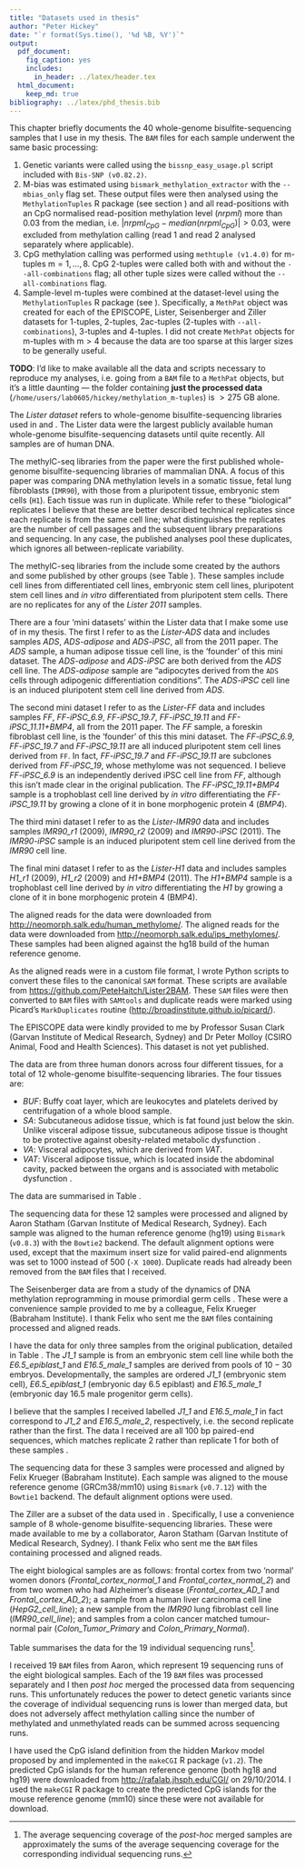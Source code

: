 ```yaml
---
title: "Datasets used in thesis"
author: "Peter Hickey"
date: "`r format(Sys.time(), '%d %B, %Y')`"
output:
  pdf_document:
    fig_caption: yes
    includes:
      in_header: ../latex/header.tex
  html_document:
    keep_md: true
bibliography: ../latex/phd_thesis.bib
---
```


\chapter{Datasets used in thesis}\label{chap:datasets}

\section{Chapter overview}

This chapter briefly documents the 40 whole-genome bisulfite-sequencing samples that I use in my thesis. The `BAM` files for each sample underwent the same basic processing:

1. Genetic variants were called using the `bissnp_easy_usage.pl` script included with `Bis-SNP (v0.82.2)`.
2. M-bias was estimated using `bismark_methylation_extractor` with the `--mbias_only` flag set. These output files were then analysed using the  `MethylationTuples` R package (see section \ref{sec:MethylationTuples}) and all read-positions with an CpG normalised read-position methylation level ($nrpml$) more than $0.03$ from the median, i.e. $|nrpml_{CpG} - median(nrpml_{CpG})| > 0.03$, were excluded from methylation calling (read 1 and read 2 analysed separately where applicable).
3. CpG methylation calling was performed using `methtuple (v1.4.0)` for m-tuples $\text{m} = 1, \ldots, 8$. CpG 2-tuples were called both with and without the `--all-combinations` flag; all other tuple sizes were called without the `--all-combinations` flag.
4. Sample-level m-tuples were combined at the dataset-level using the `MethylationTuples` R package (see \ref{sec:MethylationTuples}). Specifically, a `MethPat` object was created for each of the EPISCOPE, Lister, Seisenberger and Ziller datasets for 1-tuples, 2-tuples, 2ac-tuples (2-tuples with `--all-combinations`), 3-tuples and 4-tuples. I did not create `MethPat` objects for m-tuples with $\text{m} > 4$ because the data are too sparse at this larger sizes to be generally useful.

__TODO__: I'd like to make available all the data and scripts necessary to reproduce my analyses, i.e. going from a `BAM` file to a `MethPat` objects, but it's a little daunting --- the folder containing __just the processed data__ (`/home/users/lab0605/hickey/methylation_m-tuples`) is $> 275$ GB alone.

\section{Lister dataset}\label{sec:Lister_dataset}

The _Lister dataset_ refers to whole-genome bisulfite-sequencing libraries used in \cite{Lister:2009hy} and \cite{Lister:2011kg}. The Lister data were the largest publicly available human whole-genome bisulfite-sequencing datasets until quite recently. All samples are of human DNA.

\subsection{Sample descriptions}

The methylC-seq libraries from the \cite{Lister:2009hy} paper were the first published whole-genome bisulfite-sequencing libraries of mammalian DNA. A focus of this paper was comparing DNA methylation levels in a somatic tissue, fetal lung fibroblasts (`IMR90`), with those from a pluripotent tissue, embryonic stem cells (`H1`). Each tissue was run in duplicate. While \cite{Lister:2009hy} refer to these "biological" replicates I believe that these are better described technical replicates since each replicate is from the same cell line; what distinguishes the replicates are the number of cell passages and the subsequent library preparations and sequencing. In any case, the published analyses pool these duplicates, which ignores all between-replicate variability.

The methylC-seq libraries from the \cite{Lister:2011kg} include some created by the authors and some published by other groups (see Table \ref{tab:Lister_dataset}). These samples include cell lines from differentiated cell lines, embryonic stem cell lines, pluripotent stem cell lines and _in vitro_ differentiated from pluripotent stem cells. There are no replicates for any of the _Lister 2011_ samples.

\begin{table}[!htb]
\centering
\caption[Description of \emph{Lister} dataset]{Samples in \emph{Lister} dataset. The reported read lengths are prior to any trimming of the reads. Abbreviations: \emph{iPSC} = induced pluripotent stem cell; \emph{ESC} = embryonic stem cell; \emph{IVD} = \emph{in vitro} differentiated from pluripotent cell line \emph{PE} = single-end sequencing; \emph{PE} = paired-end sequencing.}
\label{tab:Lister_dataset}
\begin{tabulary}{\textwidth}{LLLLLL}
\toprule
Sample              & Tissue type             & Sequencing & Read length & Ave. coverage & First published             \\ \midrule
ADS                 & Adipose                 & PE         & $75$ bp     & $23\times$    & \citet{Lister:2011kg}       \\
ADS-adipose         & Adipocytes from ADS     & PE         & $75$ bp     & $24\times$    & \citet{Lister:2011kg}       \\
ADS-iPSC            & iPSC from ADS           & PE         & $75$ bp     & $26\times$    & \citet{Lister:2011kg}       \\
FF                  & Foreskin fibroblasts    & SE         & $85$ bp     & $16\times$    & \citet{Lister:2011kg}       \\
FF-iPSC\_6.9        & iPSC from FF            & SE         & $85$ bp     & $10\times$    & \citet{Lister:2011kg}       \\
FF-iPSC\_19.7       & iPSC from FF            & SE         & $85$ bp     & $9\times$     & \citet{Lister:2011kg}       \\
FF-iPSC\_19.11      & iPSC from FF            & SE         & $85$ bp     & $8\times$     & \citet{Lister:2011kg}       \\
FF-iPSC\_19.11+BMP4 & IVD from FF-iPSC\_19.11 & SE         & $85$ bp     & $17\times$    & \citet{Lister:2011kg}       \\
IMR90\_r1           & Lung fibroblasts        & SE         & $87$ bp     & $14\times$    & \citet{Lister:2009hy}       \\
IMR90\_r2           & Lung fibroblasts        & SE         & $87$ bp     & $15\times$    & \citet{Lister:2009hy}       \\
IMR90-iPSC          & iPSC from IMR90         & SE         & $85$ bp     & $9\times$     & \citet{Lister:2011kg}       \\
H1\_r1              & ESC                     & SE         & $85$ bp     & $15\times$    & \citet{Lister:2009hy}       \\
H1\_r2              & ESC                     & SE         & $85$ bp     & $14\times$    & \citet{Lister:2009hy}       \\
H1+BMP4             & IVD from H1             & SE         & $85$ bp     & $33\times$    & \citet{Lister:2011kg}       \\
H9                  & ESC                     & SE         & $85$ bp     & $9\times$     & \citet{Lister:2011kg}       \\
H9\_Laurent         & ESC                     & PE         & $75$ bp     & $8\times$     & \citet{Laurent:2010iw}      \\
HSF1                & ESC                     & SE         & $47$        & $5\times$     & \citet{Chodavarapu:2010iqa} \\ \bottomrule
\end{tabulary}
\end{table}

There are a four 'mini datasets' within the Lister data that I make some use of in my thesis. The first I refer to as the _Lister-ADS_ data and includes samples _ADS_, _ADS-adipose_ and _ADS-iPSC_, all from the 2011 paper. The _ADS_ sample, a human adipose tissue cell line, is the 'founder' of this mini dataset. The _ADS-adipose_ and _ADS-iPSC_ are both derived from the _ADS_ cell line. The _ADS-adipose_ sample are "adipocytes derived from the `ADS` cells through adipogenic differentiation conditions". The _ADS-iPSC_ cell line is an induced pluripotent stem cell line derived from _ADS_.

The second mini dataset I refer to as the _Lister-FF_ data and includes samples _FF_, _FF-iPSC\_6.9_, _FF-iPSC\_19.7_, _FF-iPSC\_19.11_ and _FF-iPSC\_11.11+BMP4_, all from the 2011 paper. The _FF_ sample, a foreskin fibroblast cell line, is the 'founder' of this this mini dataset. The _FF-iPSC\_6.9_, _FF-iPSC\_19.7_ and _FF-iPSC\_19.11_ are all induced pluripotent stem cell lines derived from `FF`. In fact, _FF-iPSC\_19.7_ and _FF-iPSC\_19.11_ are subclones derived from _FF-iPSC\_19_, whose methylome was not sequenced. I believe _FF-iPSC\_6.9_ is an independently derived iPSC cell line from _FF_, although this isn't made clear in the original publication. The _FF-iPSC\_19.11+BMP4_ sample is a trophoblast cell line derived by _in vitro_ differentiating the _FF-iPSC\_19.11_ by growing a clone of it in bone morphogenic protein 4 (_BMP4_).

The third mini dataset I refer to as the _Lister-IMR90_ data and includes samples _IMR90\_r1_ (2009), _IMR90\_r2_ (2009) and _IMR90-iPSC_ (2011). The _IMR90-iPSC_ sample is an induced pluripotent stem cell line derived from the _IMR90_ cell line.

The final mini dataset I refer to as the _Lister-H1_ data and includes samples _H1\_r1_ (2009), _H1\_r2_ (2009) and _H1+BMP4_ (2011). The _H1+BMP4_ sample is a trophoblast cell line derived by _in vitro_ differentiating the _H1_ by growing a clone of it in bone morphogenic protein 4 (BMP4).

\subsection{Creation of \texttt{BAM} files}

The aligned reads for the \cite{Lister:2009hy} data were downloaded from [http://neomorph.salk.edu/human_methylome/](http://neomorph.salk.edu/human_methylome/). The aligned reads for the \cite{Lister:2011kg} data were downloaded from [http://neomorph.salk.edu/ips_methylomes/](http://neomorph.salk.edu/ips_methylomes/). These samples had been aligned against the hg18 build of the human reference genome.

As the aligned reads were in a custom file format, I wrote Python scripts to convert these files to the canonical `SAM` format. These scripts are available from [https://github.com/PeteHaitch/Lister2BAM](https://github.com/PeteHaitch/Lister2BAM). These `SAM` files were then converted to `BAM` files with `SAMtools` \citep{Li:2009ka} and duplicate reads were marked using Picard's `MarkDuplicates` routine ([http://broadinstitute.github.io/picard/](http://broadinstitute.github.io/picard/)).

\section{EPISCOPE dataset}\label{sec:EPISCOPE_dataset}

The EPISCOPE data were kindly provided to me by Professor Susan Clark (Garvan Institute of Medical Research, Sydney) and Dr Peter Molloy (CSIRO Animal, Food and Health Sciences). This dataset is not yet published.

\subsection{Sample descriptions}

The data are from three human donors across four different tissues, for a total of 12 whole-genome bisulfite-sequencing libraries. The four tissues are:

- _BUF_: Buffy coat layer, which are leukocytes and platelets derived by centrifugation of a whole blood sample.
- _SA_: Subcutaneous adidose tissue, which is fat found just below the skin. Unlike visceral adipose tissue, subcutaneous adipose tissue is thought to be protective against obesity-related metabolic dysfunction \citep{Chau:2014do}.
- _VA_: Visceral adipocytes, which are derived from _VAT_.
- _VAT_: Visceral adipose tissue, which is located inside the abdominal cavity, packed between the organs and is associated with metabolic dysfunction \citep{Chau:2014do}.

The data are summarised in Table \ref{tab:EPISCOPE_dataset}.

\begin{table}[!htb]
\centering
\caption[Description of \emph{EPISCOPE} dataset]{Samples in \emph{EPISCOPE} dataset. The reported read lengths are prior to any trimming of the reads.}
\label{tab:EPISCOPE_dataset}
\begin{tabulary}{\textwidth}{LLLL}
\toprule
Sample & Sequencing & Read length & Ave. coverage \\ \midrule
E13BUF & PE         & $101$ bp    & $8\times$     \\
E13SA  & PE         & $101$ bp    & $28\times$    \\
E13VA  & PE         & $150$ bp    & $27\times$    \\
E13VAT & PE         & $101$ bp    & $25\times$    \\
E18BUF & PE         & $101$ bp    & $21\times$    \\
E18SA  & PE         & $101$ bp    & $25\times$    \\
E18VA  & PE         & $150$ bp    & $36\times$    \\
E18VAT & PE         & $101$ bp    & $26\times$    \\
E23BUF & PE         & $101$ bp    & $12\times$    \\
E23SA  & PE         & $101$ bp    & $29\times$    \\
E23VA  & PE         & $101$ bp    & $32\times$    \\
E23VAT & PE         & $101$ bp    & $31\times$    \\ \bottomrule
\end{tabulary}
\end{table}

\subsection{Creation of \texttt{BAM} files}

The sequencing data for these 12 samples were processed and aligned by Aaron Statham (Garvan Institute of Medical Research, Sydney). Each sample was aligned to the human reference genome (hg19) using `Bismark` (`v0.8.3`) with the `Bowtie2` backend. The default alignment options were used, except that the maximum insert size for valid paired-end alignments was set to 1000 instead of 500 (`-X 1000`). Duplicate reads had already been removed from the `BAM` files that I received.

\section{Seisenberger dataset}\label{sec:Seisenberger_dataset}

The Seisenberger data are from a study of the dynamics of DNA methylation reprogramming in mouse primordial germ cells \citep{Seisenberger:2012ko}. These were a convenience sample provided to me by a colleague, Felix Krueger (Babraham Institute). I thank Felix who sent me the `BAM` files containing processed and aligned reads.

\subsection{Sample descriptions}

I have the data for only three samples from the original publication, detailed in Table \ref{tab:Seisenberger_dataset}. The _J1\_1_ sample is from an embryonic stem cell line while both the _E6.5\_epiblast\_1_ and _E16.5\_male\_1_ samples are derived from pools of $10-30$ embryos. Developmentally, the samples are ordered _J1\_1_ (embryonic stem cell), _E6.5\_epiblast\_1_ (embryonic day 6.5 epiblast) and _E16.5\_male\_1_ (embryonic day 16.5 male progenitor germ cells).

I believe that the samples I received labelled _J1\_1_ and _E16.5\_male\_1_  in fact correspond to _J1\_2_ and _E16.5\_male\_2_, respectively, i.e. the second  replicate rather than the first. The data I received are all $100$ bp paired-end sequences, which matches replicate 2 rather than replicate 1 for both of these samples \citet[Supplementary Table 1]{Seisenberger:2012ko}.

\begin{table}[!htb]
\centering
\caption[Description of \emph{Seisenberger} dataset]{Samples in \emph{Seisenberger} dataset. The reported read lengths are prior to any trimming of the reads. All samples were first published in \citet{Seisenberger:2012ko}.}
\label{tab:Seisenberger_dataset}
\begin{tabulary}{\textwidth}{LLLLL}
\toprule
Sample            & Tissue                     & Sequencing & Read length & Ave. coverage             \\ \midrule
J1\_1             & ESC                        & PE         & $100$ bp    & $12\times$     \\
E6.5\_epiblast\_1 & Epiblast                   & PE         & $100$ bp    & $13\times$     \\
E16.5\_male\_1    & Male progenitor germ cells & PE         & $100$ bp    & $12\times$     \\ \bottomrule
\end{tabulary}
\end{table}

\subsection{Creation of \texttt{BAM} files}

The sequencing data for these 3 samples were processed and aligned by Felix Krueger (Babraham Institute). Each sample was aligned to the mouse reference genome (GRCm38/mm10) using `Bismark` (`v0.7.12`) with the `Bowtie1` backend. The default alignment options were used.

\section{Ziller dataset}\label{sec:Ziller_dataset}

The Ziller are a subset of the data used in \cite{Ziller:2013fs}. Specifically, I use a convenience sample of 8 whole-genome bisulfite-sequencing libraries. These were made available to me by a collaborator, Aaron Statham (Garvan Institute of Medical Research, Sydney). I thank Felix who sent me the `BAM` files containing processed and aligned reads.

\subsection{Sample descriptions}

The eight biological samples are as follows: frontal cortex from two 'normal' women donors (_Frontal\_cortex\_normal\_1_ and _Frontal\_cortex\_normal\_2_) and from two women who had Alzheimer's disease (_Frontal\_cortex\_AD\_1_ and _Frontal\_cortex\_AD\_2_); a sample from a human liver carcinoma cell line (_HepG2\_cell\_line_); a new sample from the _IMR90_ lung fibroblast cell line (_IMR90\_cell\_line_); and samples from a colon cancer matched tumour-normal pair (_Colon\_Tumor\_Primary_ and _Colon\_Primary\_Normal_).

Table \ref{tab:Ziller_dataset_sequencing_runs} summarises the data for the 19 individual sequencing runs[^Ziller_merged_ave_cov].

[^Ziller_merged_ave_cov]: The average sequencing coverage of the _post-hoc_ merged samples are approximately the sums of the average sequencing coverage for the corresponding individual sequencing runs.

\begin{table}[!htb]
\centering
\caption[Description of \emph{Ziller} dataset]{Sequencing runs in \emph{Ziller} dataset. The reported read lengths are prior to any trimming of the reads. All samples were first published in \citet{Ziller:2013fs}.}
\label{tab:Ziller_dataset_sequencing_runs}
\begin{tabulary}{\textwidth}{LLLLL}
\toprule
Sample    & Tissue                     & Sequencing & Read length & Ave. coverage        \\ \midrule
SRR949193 & Frontal\_cortex\_normal\_1 & PE         & 101 bp         & $10\times$ \\
SRR949194 & Frontal\_cortex\_normal\_1 & PE         & 101 bp         & $10\times$    \\
SRR949195 & Frontal\_cortex\_normal\_1 & PE         & 101 bp         & $10\times$    \\
SRR949196 & Frontal\_cortex\_normal\_2 & PE         & 101 bp         & $9\times$     \\
SRR949197 & Frontal\_cortex\_normal\_2 & PE         & 101 bp         & $9\times$     \\
SRR949198 & Frontal\_cortex\_normal\_2 & PE         & 101 bp         & $9\times$     \\
SRR949199 & Frontal\_cortex\_AD\_1     & PE         & 101 bp         & $9\times$     \\
SRR949201 & Frontal\_cortex\_AD\_1     & PE         & 101 bp         & $9\times$     \\
SRR949202 & Frontal\_cortex\_AD\_2     & PE         & 101 bp         & $10\times$    \\
SRR949203 & Frontal\_cortex\_AD\_2     & PE         & 101 bp         & $10\times$    \\
SRR949206 & HepG2\_cell\_line          & PE         & 101 bp         & $2\times$     \\
SRR949207 & HepG2\_cell\_line          & PE         & 101 bp         & $1\times$     \\
SRR949208 & IMR90\_cell\_line          & PE         & 101 bp         & $1\times$     \\
SRR949209 & IMR90\_cell\_line          & PE         & 101 bp         & $3\times$     \\
SRR949210 & Colon\_Tumor\_Primary      & PE         & 101 bp         & $8\times$     \\
SRR949211 & Colon\_Tumor\_Primary      & PE         & 101 bp         & $8\times$     \\
SRR949212 & Colon\_Tumor\_Primary      & PE         & 101 bp         & $9\times$     \\
SRR949213 & Colon\_Tumor\_Primary      & PE         & 101 bp        & $8\times$     \\
SRR949215 & Colon\_Primary\_Normal     & PE         & 101 bp         & $8\times$     \\ \bottomrule
\end{tabulary}
\end{table}

\subsection{Creation of \texttt{BAM} files}

I received 19 `BAM` files from Aaron, which represent 19 sequencing runs of the eight biological samples. Each of the 19 `BAM` files was processed separately and I then _post hoc_ merged the processed data from sequencing runs. This unfortunately reduces the power to detect genetic variants since the coverage of individual sequencing runs is lower than merged data, but does not adversely affect methylation calling since the number of methylated and unmethylated reads can be summed across sequencing runs.

\section{CpG islands}

I have used the CpG island definition from the hidden Markov model proposed by \citet{Wu:2010do} and implemented in the `makeCGI` R package (`v1.2`). The predicted CpG islands for the human reference genome (both hg18 and hg19) were downloaded from [http://rafalab.jhsph.edu/CGI/](http://rafalab.jhsph.edu/CGI/) on 29/10/2014. I used the `makeCGI` R package to create the predicted CpG islands for the mouse reference genome (mm10) since these were not available for download.
